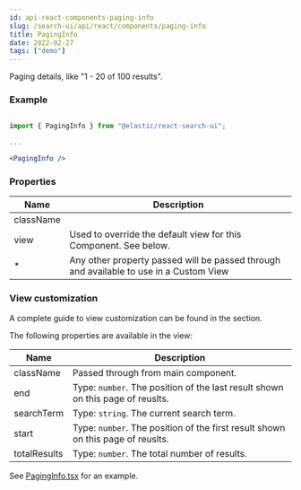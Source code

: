 ```yaml
---
id: api-react-components-paging-info
slug: /search-ui/api/react/components/paging-info
title: PagingInfo
date: 2022-02-27
tags: ["demo"]
---
```


Paging details, like "1 - 20 of 100 results".

### Example

```jsx

import { PagingInfo } from "@elastic/react-search-ui";

...

<PagingInfo />
```

### Properties

| Name      | Description                                                                                                                                                               |
| --------- | ------------------------------------------------------------------------------------------------------------------------------------------------------------------------- |
| className |                                                                                                                                                                           |
| view      | Used to override the default view for this Component. See <DocLink id="api-react-components-paging-info" section="view-customization" text="View customization" /> below. |
| \*        | Any other property passed will be passed through and available to use in a Custom View                                                                                    |

### View customization

A complete guide to view customization can be found in the <DocLink id="guides-customizing-styles-and-html" section="customizing-html" text="Customization: Component views and HTML" /> section.

The following properties are available in the view:

| Name         | Description                                                                     |
| ------------ | ------------------------------------------------------------------------------- |
| className    | Passed through from main component.                                             |
| end          | Type: `number`. The position of the last result shown on this page of reuslts.  |
| searchTerm   | Type: `string`. The current search term.                                        |
| start        | Type: `number`. The position of the first result shown on this page of reuslts. |
| totalResults | Type: `number`. The total number of results.                                    |

See [PagingInfo.tsx](https://github.com/elastic/search-ui/blob/main/packages/react-search-ui-views/src/PagingInfo.tsx) for an example.

